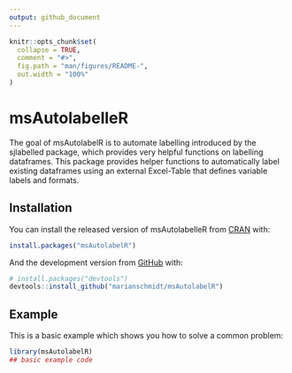 ```yaml
---
output: github_document
---
```


<!-- README.md is generated from README.Rmd. Please edit that file -->

```r
knitr::opts_chunk$set(
  collapse = TRUE,
  comment = "#>",
  fig.path = "man/figures/README-",
  out.width = "100%"
)
```
# msAutolabelleR

<!-- badges: start -->
<!-- badges: end -->

The goal of msAutolabelR is to automate labelling introduced by the sjlabelled package, which provides very helpful functions 
on labelling dataframes.
This package provides helper functions to automatically label existing dataframes using an external
Excel-Table that defines variable labels and formats.

## Installation

You can install the released version of msAutolabelleR from [CRAN](https://CRAN.R-project.org) with:

``` r
install.packages("msAutolabelR")
```

And the development version from [GitHub](https://github.com/) with:

``` r
# install.packages("devtools")
devtools::install_github("marianschmidt/msAutolabelR")
```
## Example

This is a basic example which shows you how to solve a common problem:

```r
library(msAutolabelR)
## basic example code
```
